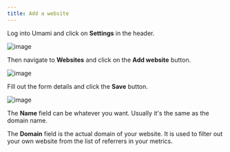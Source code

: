 ```yaml
---
title: Add a website
---
```


Log into Umami and click on **Settings** in the header.

![image](/images/docs/v2/navbar-settings.png)

Then navigate to **Websites** and click on the **Add website** button.

![image](/images/docs/v2/website-add.png)

Fill out the form details and click the **Save** button.

![image](/images/docs/v2/website-add-form.png)

The **Name** field can be whatever you want. Usually it's the same as the domain name.

The **Domain** field is the actual domain of your website. It is used to filter out your own website
from the list of referrers in your metrics.
